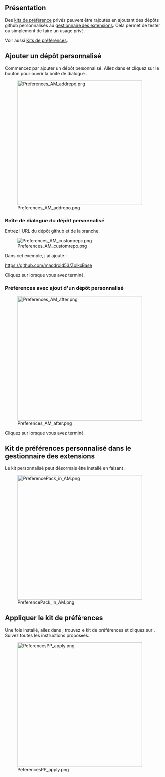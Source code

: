 <languages/>

{{TutorialInfo/fr
|Topic=Dépôts personnalisés
|Level=Intermédiaire/Avancé
|Author=drmacro
|FCVersion=1.0 ou supérieur
|Files=[A définir]
}}

<span id="Overview"></span>
== Présentation ==

Des [[Preference_Packs/fr|kits de préférence]] privés peuvent être rajoutés en ajoutant des dépôts github personnalisés au [[Std_AddonMgr/fr|gestionnaire des extensions]]. Cela permet de tester ou simplement de faire un usage privé.

Voir aussi [[Preference_Packs/fr|Kits de préférences]].

<span id="Add_custom_repository"></span>
==Ajouter un dépôt personnalisé==

Commencez par ajouter un dépôt personnalisé. Allez dans {{MenuCommand|Edition → Préférences → Options du gestionnaire des extensions}} et cliquez sur le bouton {{Button|+}} pour ouvrir la boîte de dialogue {{MenuCommand|Dépôt personnalisé}}.

[[File:Preferences_AM_addrepo.png|400px]]

<span id="Custom_repository_dialog"></span>
===Boîte de dialogue du dépôt personnalisé===

Entrez l'URL du dépôt github et de la branche.

[[File:Preferences_AM_customrepo.png]]

Dans cet exemple, j'ai ajouté :

https://github.com/macdroid53/ZolkoBase

Cliquez sur {{Button|OK}} lorsque vous avez terminé.

<span id="Preferences_with_custom_repository_added"></span>
===Préférences avec ajout d'un dépôt personnalisé ===

[[File:Preferences_AM_after.png|400px]]

Cliquez sur {{Button|OK}} lorsque vous avez terminé.

<span id="Custom_preference_pack_in_Addon_manager"></span>
==Kit de préférences personnalisé dans le gestionnaire des extensions==

Le kit personnalisé peut désormais être installé en faisant {{MenuCommand|Outils → Gestionnaire des extensions}}.

[[File:PreferencePack_in_AM.png|400px]]

<span id="Apply_the_preference_pack"></span>
==Appliquer le kit de préférences==

Une fois installé, allez dans {{MenuCommand|Edition → Préférences → Général}}, trouvez le kit de préférences et cliquez sur {{Button|Appliquer}}. Suivez toutes les instructions proposées.

[[File:PeferencesPP_apply.png|400px]]